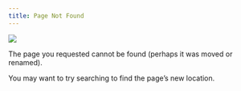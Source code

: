 ```yaml
---
title: Page Not Found
---
```


![](media/social.png)

The page you requested cannot be found (perhaps it was moved or renamed).

You may want to try searching to find the page's new location.
